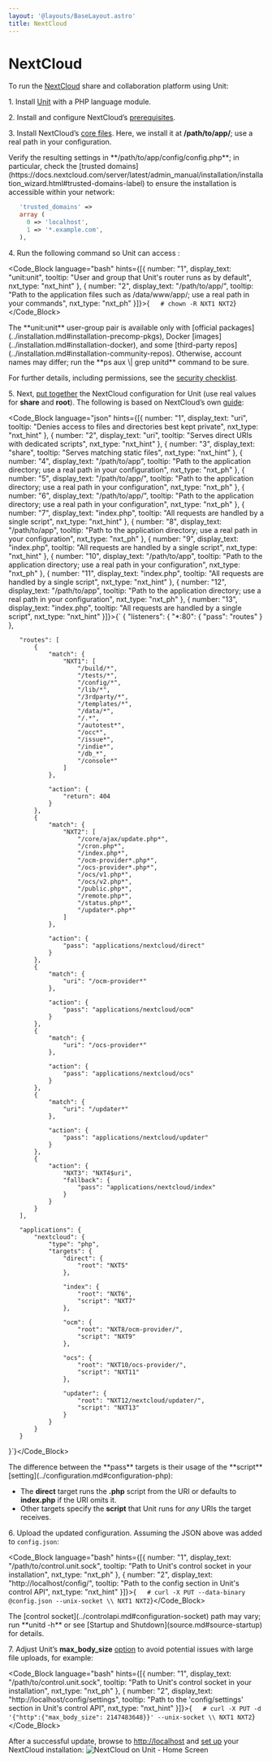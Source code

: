 ```yaml
---
layout: '@layouts/BaseLayout.astro'
title: NextCloud
---
```

# NextCloud

To run the [NextCloud](https://nextcloud.com) share and collaboration platform using Unit:

1\. Install [Unit](../installation.md#installation-precomp-pkgs) with a PHP language module.

2\. Install and configure NextCloud’s [prerequisites](https://docs.nextcloud.com/server/latest/admin_manual/installation/source_installation.html#prerequisites-for-manual-installation).

3\. Install NextCloud’s [core files](https://docs.nextcloud.com/server/latest/admin_manual/installation/command_line_installation.html).  Here, we install it at **/path/to/app/**; use a real path in your configuration.

<Note type="note">
Verify the resulting settings in **/path/to/app/config/config.php**; in particular, check the [trusted domains](https://docs.nextcloud.com/server/latest/admin_manual/installation/installation_wizard.html#trusted-domains-label) to ensure the installation is accessible within your network:
</Note>

```php
   'trusted_domains' =>
   array (
     0 => 'localhost',
     1 => '*.example.com',
   ),
```

4\. Run the following command so Unit can access :

<Code_Block language="bash" hints={[{ number: "1", display_text: "unit:unit", tooltip: "User and group that Unit's router runs as by default", nxt_type: "nxt_hint" }, { number: "2", display_text: "/path/to/app/", tooltip: "Path to the application files such as /data/www/app/; use a real path in your commands", nxt_type: "nxt_ph" }]}>{`   # chown -R NXT1 NXT2`}</Code_Block>

<Note type="note">
The **unit:unit** user-group pair is available only with [official packages](../installation.md#installation-precomp-pkgs), Docker [images](../installation.md#installation-docker), and some [third-party repos](../installation.md#installation-community-repos). Otherwise, account names may differ; run the **ps aux \| grep unitd** command to be sure.
</Note>

For further details, including permissions, see the [security checklist](security.md#security-apps).

5\. Next, [put together](../configuration.md#configuration-php) the NextCloud configuration for Unit (use real values for **share** and **root**).  The following is based on NextCloud’s own [guide](https://docs.nextcloud.com/server/latest/admin_manual/installation/nginx.html):

<Code_Block language="json" hints={[{ number: "1", display_text: "uri", tooltip: "Denies access to files and directories best kept private", nxt_type: "nxt_hint" }, { number: "2", display_text: "uri", tooltip: "Serves direct URIs with dedicated scripts", nxt_type: "nxt_hint" }, { number: "3", display_text: "share", tooltip: "Serves matching static files", nxt_type: "nxt_hint" }, { number: "4", display_text: "/path/to/app", tooltip: "Path to the application directory; use a real path in your configuration", nxt_type: "nxt_ph" }, { number: "5", display_text: "/path/to/app/", tooltip: "Path to the application directory; use a real path in your configuration", nxt_type: "nxt_ph" }, { number: "6", display_text: "/path/to/app/", tooltip: "Path to the application directory; use a real path in your configuration", nxt_type: "nxt_ph" }, { number: "7", display_text: "index.php", tooltip: "All requests are handled by a single script", nxt_type: "nxt_hint" }, { number: "8", display_text: "/path/to/app", tooltip: "Path to the application directory; use a real path in your configuration", nxt_type: "nxt_ph" }, { number: "9", display_text: "index.php", tooltip: "All requests are handled by a single script", nxt_type: "nxt_hint" }, { number: "10", display_text: "/path/to/app", tooltip: "Path to the application directory; use a real path in your configuration", nxt_type: "nxt_ph" }, { number: "11", display_text: "index.php", tooltip: "All requests are handled by a single script", nxt_type: "nxt_hint" }, { number: "12", display_text: "/path/to/app", tooltip: "Path to the application directory; use a real path in your configuration", nxt_type: "nxt_ph" }, { number: "13", display_text: "index.php", tooltip: "All requests are handled by a single script", nxt_type: "nxt_hint" }]}>{`   {
       "listeners": {
           "*:80": {
               "pass": "routes"
           }
       },

       "routes": [
           {
               "match": {
                   "NXT1": [
                       "/build/*",
                       "/tests/*",
                       "/config/*",
                       "/lib/*",
                       "/3rdparty/*",
                       "/templates/*",
                       "/data/*",
                       "/.*",
                       "/autotest*",
                       "/occ*",
                       "/issue*",
                       "/indie*",
                       "/db_*",
                       "/console*"
                   ]
               },

               "action": {
                   "return": 404
               }
           },
           {
               "match": {
                   "NXT2": [
                       "/core/ajax/update.php*",
                       "/cron.php*",
                       "/index.php*",
                       "/ocm-provider*.php*",
                       "/ocs-provider*.php*",
                       "/ocs/v1.php*",
                       "/ocs/v2.php*",
                       "/public.php*",
                       "/remote.php*",
                       "/status.php*",
                       "/updater*.php*"
                   ]
               },

               "action": {
                   "pass": "applications/nextcloud/direct"
               }
           },
           {
               "match": {
                   "uri": "/ocm-provider*"
               },

               "action": {
                   "pass": "applications/nextcloud/ocm"
               }
           },
           {
               "match": {
                   "uri": "/ocs-provider*"
               },

               "action": {
                   "pass": "applications/nextcloud/ocs"
               }
           },
           {
               "match": {
                   "uri": "/updater*"
               },

               "action": {
                   "pass": "applications/nextcloud/updater"
               }
           },
           {
               "action": {
                   "NXT3": "NXT4$uri",
                   "fallback": {
                       "pass": "applications/nextcloud/index"
                   }
               }
           }
       ],

       "applications": {
           "nextcloud": {
               "type": "php",
               "targets": {
                   "direct": {
                       "root": "NXT5"
                   },

                   "index": {
                       "root": "NXT6",
                       "script": "NXT7"
                   },

                   "ocm": {
                       "root": "NXT8/ocm-provider/",
                       "script": "NXT9"
                   },

                   "ocs": {
                       "root": "NXT10/ocs-provider/",
                       "script": "NXT11"
                   },

                   "updater": {
                       "root": "NXT12/nextcloud/updater/",
                       "script": "NXT13"
                   }
               }
           }
       }
   }`}</Code_Block>

<Note type="note">
The difference between the **pass** targets is their usage of the **script** [setting](../configuration.md#configuration-php):

* The **direct** target runs the **.php** script from the URI or defaults to **index.php** if the URI omits it.
* Other targets specify the **script** that Unit runs for *any* URIs the target receives.
</Note>

6\. Upload the updated configuration.  Assuming the JSON above was added to `config.json`:

<Code_Block language="bash" hints={[{ number: "1", display_text: "/path/to/control.unit.sock", tooltip: "Path to Unit's control socket in your installation", nxt_type: "nxt_ph" }, { number: "2", display_text: "http://localhost/config/", tooltip: "Path to the config section in Unit's control API", nxt_type: "nxt_hint" }]}>{`   # curl -X PUT --data-binary @config.json --unix-socket \\
          NXT1 NXT2`}</Code_Block>

<Note type="note">
The [control socket](../controlapi.md#configuration-socket) path may vary; run **unitd -h** or see [Startup and Shutdown](source.md#source-startup) for details.
</Note>

7\. Adjust Unit’s **max\_body\_size** [option](../configuration.md#configuration-stngs) to avoid potential issues with large file uploads, for example:

<Code_Block language="bash" hints={[{ number: "1", display_text: "/path/to/control.unit.sock", tooltip: "Path to Unit's control socket in your installation", nxt_type: "nxt_ph" }, { number: "2", display_text: "http://localhost/config/settings", tooltip: "Path to the 'config/settings' section in Unit's control API", nxt_type: "nxt_hint" }]}>{`   # curl -X PUT -d '{"http":{"max_body_size": 2147483648}}' --unix-socket \\
          NXT1 NXT2`}</Code_Block>

After a successful update, browse to [http://localhost](http://localhost) and [set up](https://docs.nextcloud.com/server/latest/admin_manual/installation/installation_wizard.html) your NextCloud installation: ![NextCloud on Unit - Home Screen](/nextcloud.png)